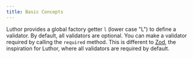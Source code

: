 ```yaml
---
title: Basic Concepts
---
```


Luthor provides a global factory getter `l` (lower case "L") to define a validator. By default, all validators are optional. You can make a validator required by calling the `required` method. This is different to [Zod][zod], the inspiration for Luthor, where all validators are required by default.

[zod]: https://zod.dev